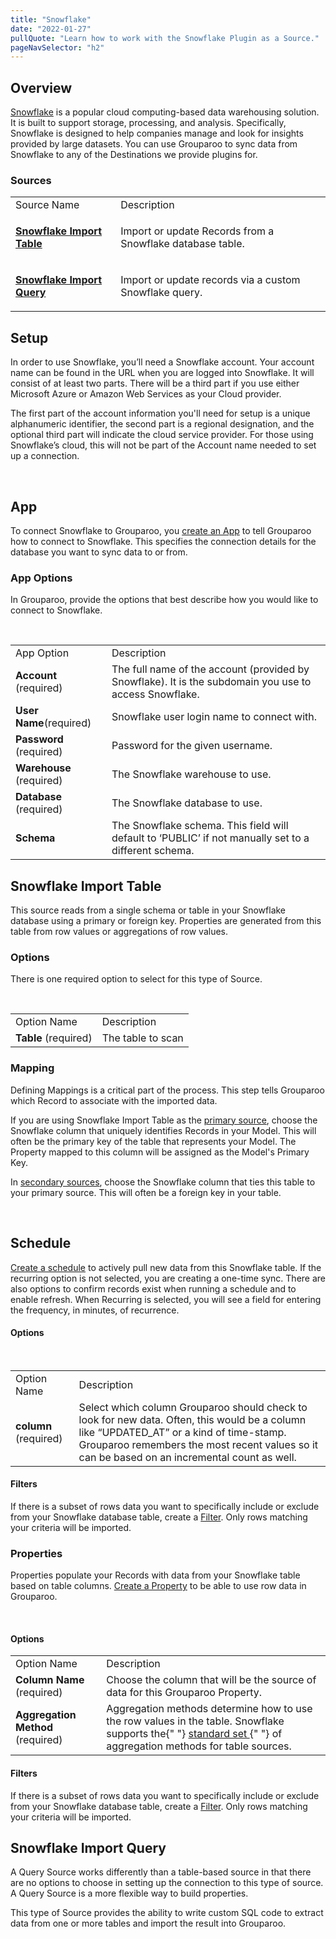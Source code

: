 ```yaml
---
title: "Snowflake"
date: "2022-01-27"
pullQuote: "Learn how to work with the Snowflake Plugin as a Source."
pageNavSelector: "h2"
---
```


<PluginDocsLinks plugin="Snowflake" />

## Overview

[Snowflake](https://www.snowflake.com/) is a popular cloud computing-based data warehousing solution. It is built to support storage, processing, and analysis. Specifically, Snowflake is designed to help companies manage and look for insights provided by large datasets. You can use Grouparoo to sync data from Snowflake to any of the Destinations we provide plugins for.

### Sources

<table className='docTable'>
    <tablebody>
  <tr>
   <td>Source Name
   </td>
   <td>Description
   </td>
  </tr>
  <tr>
   <td><strong>

<a href="#snowflake-import-table">Snowflake Import Table</a></strong>
   </td>
   <td>Import or update Records from a Snowflake database table.
   </td>
  </tr>
  <tr>
   <td><strong>

<a href="#snowflake-import-query">Snowflake Import Query</a></strong>
   </td>
   <td>Import or update records via a custom Snowflake query.
   </td>
  </tr>
  </tablebody>
</table>

## Setup

In order to use Snowflake, you’ll need a Snowflake account. Your account name can be found in the URL when you are logged into Snowflake. It will consist of at least two parts. There will be a third part if you use either Microsoft Azure or Amazon Web Services as your Cloud provider.

The first part of the account information you'll need for setup is a unique alphanumeric identifier, the second part is a regional designation, and the optional third part will indicate the cloud service provider. For those using Snowflake’s cloud, this will not be part of the Account name needed to set up a connection.

<ImageInBrowserFrame
  src="/images/docs/integrations/snowflake/setup/setup-1.png"
  alt="Snowflake Setup"
  width={733}
  height={85}
/>

<br />

## App

To connect Snowflake to Grouparoo, you [create an App](https://www.grouparoo.com/docs/config/apps) to tell Grouparoo how to connect to Snowflake. This specifies the connection details for the database you want to sync data to or from.

### App Options

In Grouparoo, provide the options that best describe how you would like to connect to Snowflake.

<ImageInBrowserFrame
  src="/images/docs/integrations/snowflake/app/options.png"
  alt="Snowflake App Options"
  width={733}
  height={710}
/>

<br />

<table className="docTable">
  <tablebody>
    <tr>
      <td>App Option</td>
      <td>Description</td>
    </tr>
    <tr>
      <td>
        <strong>Account </strong>(required)
      </td>
      <td>
        The full name of the account (provided by Snowflake). It is the
        subdomain you use to access Snowflake.
      </td>
    </tr>
    <tr>
      <td>
        <strong>User Name</strong>(required)
      </td>
      <td>Snowflake user login name to connect with.</td>
    </tr>
    <tr>
      <td>
        <strong>Password</strong> (required)
      </td>
      <td>Password for the given username.</td>
    </tr>
    <tr>
      <td>
        <strong>Warehouse </strong>(required)
      </td>
      <td>The Snowflake warehouse to use.</td>
    </tr>
    <tr>
      <td>
        <strong>Database </strong>(required)
      </td>
      <td>The Snowflake database to use.</td>
    </tr>
    <tr>
      <td>
        <strong>Schema</strong>
      </td>
      <td>
        The Snowflake schema. This field will default to ‘PUBLIC’ if not
        manually set to a different schema.
      </td>
    </tr>
  </tablebody>
</table>

## Snowflake Import Table

This source reads from a single schema or table in your Snowflake database using a primary or foreign key. Properties are generated from this table from row values or aggregations of row values.

### Options

There is one required option to select for this type of Source.

<ImageInBrowserFrame
  src="/images/docs/integrations/snowflake/import-table/options.png"
  alt="Snowflake Table Import Options"
  width={733}
  height={135}
/>

<br />

<table className="docTable">
  <tablebody>
    <tr>
      <td>Option Name</td>
      <td>Description</td>
    </tr>
    <tr>
      <td>
        <strong>Table</strong> (required)
      </td>
      <td>The table to scan</td>
    </tr>
  </tablebody>
</table>

### Mapping

Defining Mappings is a critical part of the process. This step tells Grouparoo which Record to associate with the imported data.

If you are using Snowflake Import Table as the [primary source](https://www.grouparoo.com/docs/config/code-config/sources), choose the Snowflake column that uniquely identifies Records in your Model. This will often be the primary key of the table that represents your Model. The Property mapped to this column will be assigned as the Model's Primary Key.

In [secondary sources](https://www.grouparoo.com/docs/config/code-config/sources), choose the Snowflake column that ties this table to your primary source. This will often be a foreign key in your table.

<ImageInBrowserFrame
  src="/images/docs/integrations/snowflake/import-table/mapping.png"
  alt="Snowflake Import Table Mapping"
  width={733}
  height={218}
/>

<br />

## Schedule

[Create a schedule](https://www.grouparoo.com/docs/config/sources#step-4-add-a-schedule) to actively pull new data from this Snowflake table. If the recurring option is not selected, you are creating a one-time sync. There are also options to confirm records exist when running a schedule and to enable refresh. When Recurring is selected, you will see a field for entering the frequency, in minutes, of recurrence.

#### Options

<ImageInBrowserFrame
  src="/images/docs/integrations/snowflake/import-table/schedule.png"
  alt="Snowflake Import Table Schedule"
  width={733}
  height={143}
/>

<br />

<table className="docTable">
  <tablebody>
    <tr>
      <td>Option Name</td>
      <td>Description</td>
    </tr>
    <tr>
      <td>
        <strong>column</strong> (required)
      </td>
      <td>
        Select which column Grouparoo should check to look for new data. Often,
        this would be a column like “UPDATED_AT” or a kind of time-stamp.
        Grouparoo remembers the most recent values so it can be based on an
        incremental count as well.
      </td>
    </tr>
  </tablebody>
</table>

#### Filters

If there is a subset of rows data you want to specifically include or exclude from your Snowflake database table, create a [Filter](https://www.grouparoo.com/docs/getting-started/product-concepts#filter). Only rows matching your criteria will be imported.

### Properties

Properties populate your Records with data from your Snowflake table based on table columns. [Create a Property](https://www.grouparoo.com/docs/config/properties) to be able to use row data in Grouparoo.

<ImageInBrowserFrame
  src="/images/docs/integrations/snowflake/import-table/property.png"
  alt="Snowflake Import Table Property"
  width={733}
  height={479}
/>

<br />

#### Options

<table className="docTable">
  <tablebody>
    <tr>
      <td>Option Name</td>
      <td>Description</td>
    </tr>
    <tr>
      <td>
        <strong>Column Name</strong> (required)
      </td>
      <td>
        Choose the column that will be the source of data for this Grouparoo
        Property.
      </td>
    </tr>
    <tr>
      <td>
        <strong>Aggregation Method</strong> (required)
      </td>
      <td>
        Aggregation methods determine how to use the row values in the table.
        Snowflake supports the{" "}
        <a href="https://www.grouparoo.com/docs/config/code-config/properties#aggregation-method-and-filters">
          standard set
        </a>{" "}
        of aggregation methods for table sources.
      </td>
    </tr>
  </tablebody>
</table>

#### Filters

If there is a subset of rows data you want to specifically include or exclude from your Snowflake database table, create a [Filter](https://www.grouparoo.com/docs/getting-started/product-concepts#filter). Only rows matching your criteria will be imported.

## Snowflake Import Query

A Query Source works differently than a table-based source in that there are no options to choose in setting up the connection to this type of source. A Query Source is a more flexible way to build properties.

This type of Source provides the ability to write custom SQL code to extract data from one or more tables and import the result into Grouparoo.

<PluginDocsIntegrationNotes plugin="Snowflake" />
